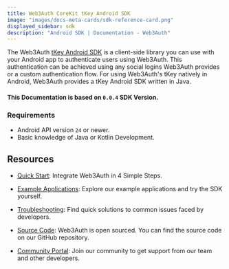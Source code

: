 ```yaml
---
title: Web3Auth CoreKit tKey Android SDK
image: "images/docs-meta-cards/sdk-reference-card.png"
displayed_sidebar: sdk
description: "Android SDK | Documentation - Web3Auth"
---
```


The Web3Auth [tKey Android SDK](https://github.com/torusresearch/tkey-rust-android) is a client-side library you can use with your Android app to
authenticate users using Web3Auth. This authentication can be achieved using any social logins Web3Auth provides or a custom authentication flow. For
using Web3Auth's tKey natively in Android, Web3Auth provides a tKey Android SDK written in Java.

#### This Documentation is based on `0.0.4` SDK Version.

### Requirements

- Android API version `24` or newer.
- Basic knowledge of Java or Kotlin Development.

## Resources

- [Quick Start](/quick-start?product=Core+Kit&sdk=tKey+Android+SDK&platform=Android): Integrate Web3Auth in 4 Simple Steps.

- [Example Applications](/examples?product=Core+Kit&sdk=tKey+Android+SDK): Explore our example applications and try the SDK yourself.

- [Troubleshooting](/troubleshooting): Find quick solutions to common issues faced by developers.

- [Source Code](https://github.com/torusresearch/tkey-rust-android): Web3Auth is open sourced. You can find the source code on our GitHub repository.

- [Community Portal](https://web3auth.io/community/c/help-core-kit/tkey-android/28): Join our community to get support from our team and other
  developers.
